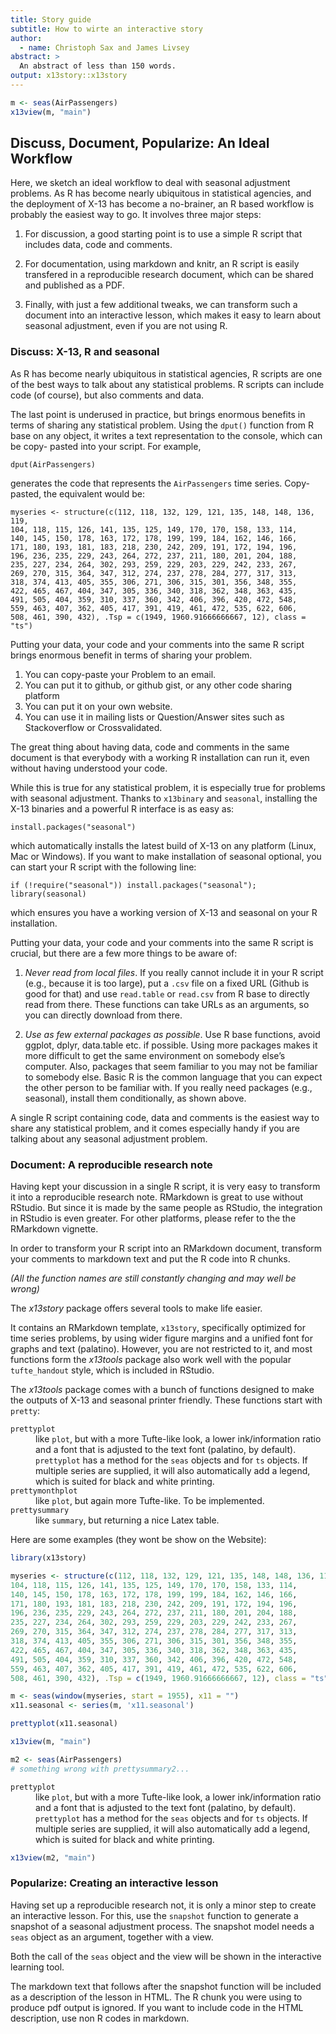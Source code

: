 ```yaml
---
title: Story guide
subtitle: How to wirte an interactive story
author:
  - name: Christoph Sax and James Livsey
abstract: >
  An abstract of less than 150 words.
output: x13story::x13story
---
```




```r
m <- seas(AirPassengers)
x13view(m, "main")
```

## Discuss, Document, Popularize: An Ideal Workflow


Here, we sketch an ideal workflow to deal with seasonal adjustment problems. As
R has become nearly ubiquitous in statistical agencies, and the deployment of
X-13 has become a no-brainer, an R based workflow is probably the easiest way to
go. It involves three major steps:

1. For discussion, a good starting point is to use a simple R script that includes data, code and comments. 

2. For documentation, using markdown and knitr, an R script is easily transfered
in a reproducible research document, which can be shared and published as a PDF.

3. Finally, with just a few additional tweaks, we can transform such a document
into an interactive lesson, which makes it easy to learn about seasonal
adjustment, even if you are not using R.


### Discuss: X-13, R and seasonal

As R has become nearly ubiquitous in statistical agencies, R scripts are one of
the best ways to talk about any statistical problems. R scripts can include code
(of course), but also comments and data.

The last point is underused in practice, but brings enormous benefits in terms
of sharing any statistical problem. Using the `dput()` function from R base on
any object, it writes a text representation to the console, which can be copy-
pasted into your script. For example,

```
dput(AirPassengers)

``` 

generates the code that represents the `AirPassengers` time series. Copy-
pasted, the equivalent would be:


```
myseries <- structure(c(112, 118, 132, 129, 121, 135, 148, 148, 136, 119, 
104, 118, 115, 126, 141, 135, 125, 149, 170, 170, 158, 133, 114, 
140, 145, 150, 178, 163, 172, 178, 199, 199, 184, 162, 146, 166, 
171, 180, 193, 181, 183, 218, 230, 242, 209, 191, 172, 194, 196, 
196, 236, 235, 229, 243, 264, 272, 237, 211, 180, 201, 204, 188, 
235, 227, 234, 264, 302, 293, 259, 229, 203, 229, 242, 233, 267, 
269, 270, 315, 364, 347, 312, 274, 237, 278, 284, 277, 317, 313, 
318, 374, 413, 405, 355, 306, 271, 306, 315, 301, 356, 348, 355, 
422, 465, 467, 404, 347, 305, 336, 340, 318, 362, 348, 363, 435, 
491, 505, 404, 359, 310, 337, 360, 342, 406, 396, 420, 472, 548, 
559, 463, 407, 362, 405, 417, 391, 419, 461, 472, 535, 622, 606, 
508, 461, 390, 432), .Tsp = c(1949, 1960.91666666667, 12), class = "ts")
```

Putting your data, your code and your comments into the same R script brings
enormous benefit in terms of sharing your problem.

1. You can copy-paste your Problem to an email.
2. You can put it to github, or github gist, or any other code sharing platform
3. You can put it on your own website.
4. You can use it in mailing lists or Question/Answer sites such as Stackoverflow or Crossvalidated.


The great thing about having data, code and comments in the same document is
that everybody with a working R installation can run it, even without having
understood your code.

While this is true for any statistical problem, it is especially true for
problems with seasonal adjustment. Thanks to `x13binary` and `seasonal`,
installing the X-13 binaries and a powerful R interface is as easy as:

```
install.packages("seasonal")
```

which automatically installs the latest build of X-13 on any platform (Linux,
Mac or Windows). If you want to make installation of seasonal optional, you can
start your R script with the following line:

```
if (!require("seasonal")) install.packages("seasonal"); library(seasonal)
```

which ensures you have a working version of X-13 and seasonal on your R
installation.

Putting your data, your code and your comments into the same R script is
crucial, but there are a few more things to be aware of:

1. *Never read from local files*. If you really cannot include it in your R
script (e.g., because it is too large), put a `.csv` file on a fixed URL (Github
is good for that) and use `read.table` or `read.csv` from R base to directly
read from there. These functions can take URLs as an arguments, so you can
directly download from there.

2. *Use as few external packages as possible*. Use R base functions, avoid
ggplot, dplyr, data.table etc. if possible. Using more packages makes it more
difficult to get the same environment on somebody else's computer. Also,
packages that seem familiar to you may not be familiar to somebody else. Basic R
is the common language that you can expect the other person to be familiar with.
If you really need packages (e.g., seasonal), install them conditionally, as
shown above.

A single R script containing code, data and comments is the easiest way to share
any statistical problem, and it comes especially handy if you are talking about
any seasonal adjustment problem.


### Document: A reproducible research note

Having kept your discussion in a single R script, it is very easy to transform
it into a reproducible research note. RMarkdown is great to use without RStudio.
But since it is made by the same people as RStudio, the integration in RStudio
is even greater. For other platforms, please refer to the the RMarkdown
vignette.

In order to transform your R script into an RMarkdown document, transform your
comments to markdown text and put the R code into R chunks.

*(All the function names are still constantly changing and may well be wrong)*

The *x13story* package offers several tools to make life easier. 

It contains an RMarkdown template, `x13story`, specifically
optimized for time series problems, by using wider figure margins and a unified
font for graphs and text (palatino). However, you are not restricted to it, and
most functions form the  *x13tools* package also work well with the popular
`tufte_handout` style, which is included in RStudio.

The *x13tools* package comes with a bunch of functions designed to make the
outputs of X-13 and seasonal printer friendly. These functions start with
`pretty`:

`prettyplot`
  : like `plot`, but with a more Tufte-like look, a lower ink/information ratio and a font that is adjusted to the text font (palatino, by default). `prettyplot` has a method for the `seas` objects and for `ts` objects. If multiple series are supplied, it will also automatically add a legend, which is suited for black and white printing.

`prettymonthplot`
  : like `plot`, but again more Tufte-like. To be implemented.

`prettysummary`
  : like `summary`, but returning a nice Latex table. 

Here are some examples (they wont be show on the Website):


```r
library(x13story)

myseries <- structure(c(112, 118, 132, 129, 121, 135, 148, 148, 136, 119, 
104, 118, 115, 126, 141, 135, 125, 149, 170, 170, 158, 133, 114, 
140, 145, 150, 178, 163, 172, 178, 199, 199, 184, 162, 146, 166, 
171, 180, 193, 181, 183, 218, 230, 242, 209, 191, 172, 194, 196, 
196, 236, 235, 229, 243, 264, 272, 237, 211, 180, 201, 204, 188, 
235, 227, 234, 264, 302, 293, 259, 229, 203, 229, 242, 233, 267, 
269, 270, 315, 364, 347, 312, 274, 237, 278, 284, 277, 317, 313, 
318, 374, 413, 405, 355, 306, 271, 306, 315, 301, 356, 348, 355, 
422, 465, 467, 404, 347, 305, 336, 340, 318, 362, 348, 363, 435, 
491, 505, 404, 359, 310, 337, 360, 342, 406, 396, 420, 472, 548, 
559, 463, 407, 362, 405, 417, 391, 419, 461, 472, 535, 622, 606, 
508, 461, 390, 432), .Tsp = c(1949, 1960.91666666667, 12), class = "ts")

m <- seas(window(myseries, start = 1955), x11 = "")
x11.seasonal <- series(m, 'x11.seasonal')
```


```r
prettyplot(x11.seasonal)
```

```r

x13view(m, "main")


```

```r

m2 <- seas(AirPassengers)
# something wrong with prettysummary2...

```

`prettyplot`
  : like `plot`, but with a more Tufte-like look, a lower ink/information ratio and a font that is adjusted to the text font (palatino, by default). `prettyplot` has a method for the `seas` objects and for `ts` objects. If multiple series are supplied, it will also automatically add a legend, which is suited for black and white printing.
  

```r
x13view(m2, "main")

```


### Popularize: Creating an interactive lesson

Having set up a reproducible research not, it is only a minor step to create an
interactive lesson. For this, use the `snapshot` function to generate a snapshot
of a seasonal adjustment process. The snapshot model needs a `seas` object as an
argument, together with a view. 

Both the call of the `seas` object and the view will be shown in the interactive
learning tool. 

The markdown text that follows after the snapshot function will be included as a
description of the lesson in HTML. The R chunk you were using to produce pdf
output is ignored. If you want to include code in the HTML description, use non
R codes in markdown.



